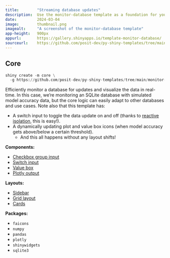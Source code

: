 ```yaml
---
title:        "Streaming database updates"
description:  Use the monitor-database template as a foundation for your next Shiny app.
date:         2024-03-04
image:        thumbnail.png
imagealt:     "A screenshot of the monitor-database template"
app-height:   900px
appurl:       https://gallery.shinyapps.io/template-monitor-database/
sourceurl:    https://github.com/posit-dev/py-shiny-templates/tree/main/monitor-database
---
```


::: {.panel-tabset .shiny-mode-tabset}
## Core
``` python
shiny create -m core \
  -g https://github.com/posit-dev/py-shiny-templates/tree/main/monitor-database
```
:::


Efficiently monitor a database for updates and visualize the data in real-time.
In this case, we're monitoring an SQLite database with simulated model accuracy data, but the core logic can easily adapt to other databases and use cases.
Note also that this template has:

* A switch input to toggle the data update on and off (thanks to [reactive isolation](/docs/reactive-patterns.html#isolate-events), this is easy!).
* A dynamically updating plot and value box icons (when model accuracy gets above/below a certain threshold).
  * And this all happens without any layout shifts!


:::: {.grid .tags}
::: {.g-col-6 .g-col-sm-4}

**Components:**

* [Checkbox group input](/components/inputs/checkbox-group)
* [Switch input](/components/inputs/switch)
* [Value box](/components/outputs/value-box)
* [Plotly output](/components/outputs/plot-plotly)

:::
::: {.g-col-6 .g-col-sm-4}

**Layouts:**

* [Sidebar](/layouts/sidebars)
* [Grid layout](/layouts/arrange)
* [Cards](/layouts/panels-cards/#content-divided-by-cards)

:::
::: {.g-col-6 .g-col-sm-4}

**Packages:**

* `faicons`
* `numpy`
* `pandas`
* `plotly`
* `shinywidgets`
* `sqlite3`

:::
::::